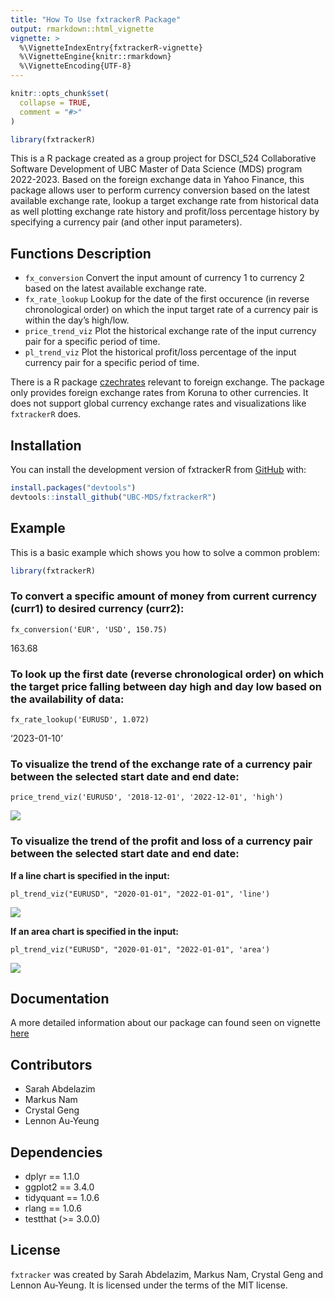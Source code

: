 ```yaml
---
title: "How To Use fxtrackerR Package"
output: rmarkdown::html_vignette
vignette: >
  %\VignetteIndexEntry{fxtrackerR-vignette}
  %\VignetteEngine{knitr::rmarkdown}
  %\VignetteEncoding{UTF-8}
---
```


```r
knitr::opts_chunk$set(
  collapse = TRUE,
  comment = "#>"
)
```

```r
library(fxtrackerR)
```

This is a R package created as a group project for DSCI_524 Collaborative Software Development of UBC Master of Data Science (MDS) program 2022-2023. Based on the foreign exchange data in Yahoo Finance, this package allows user to perform currency conversion based on the latest available exchange rate, lookup a target exchange rate from historical data as well plotting exchange rate history and profit/loss percentage history by specifying a currency pair (and other input parameters).

## Functions Description

-   `fx_conversion` Convert the input amount of currency 1 to currency 2 based on the latest available exchange rate.
-   `fx_rate_lookup` Lookup for the date of the first occurence (in reverse chronological order) on which the input target rate of a currency pair is within the day's high/low.
-   `price_trend_viz` Plot the historical exchange rate of the input currency pair for a specific period of time.
-   `pl_trend_viz` Plot the historical profit/loss percentage of the input currency pair for a specific period of time.

There is a R package [czechrates](https://cran.r-project.org/web/packages/czechrates/index.html) relevant to foreign exchange. The package only provides foreign exchange rates from Koruna to other currencies. It does not support global currency exchange rates and visualizations like `fxtrackerR` does.

## Installation

You can install the development version of fxtrackerR from [GitHub](https://github.com/) with:

``` r
install.packages("devtools")
devtools::install_github("UBC-MDS/fxtrackerR")
```

## Example

This is a basic example which shows you how to solve a common problem:

```r
library(fxtrackerR)
```

### To convert a specific amount of money from current currency (curr1) to desired currency (curr2):

    fx_conversion('EUR', 'USD', 150.75)

163.68

### To look up the first date (reverse chronological order) on which the target price falling between day high and day low based on the availability of data:

    fx_rate_lookup('EURUSD', 1.072)

'2023-01-10'

### To visualize the trend of the exchange rate of a currency pair between the selected start date and end date:

    price_trend_viz('EURUSD', '2018-12-01', '2022-12-01', 'high')

![](../man/figures/price_trend_viz.png)

### To visualize the trend of the profit and loss of a currency pair between the selected start date and end date:

**If a line chart is specified in the input:**

    pl_trend_viz("EURUSD", "2020-01-01", "2022-01-01", 'line')  

![](../man/figures/pl_trend_viz_line.png)

**If an area chart is specified in the input:**

    pl_trend_viz("EURUSD", "2020-01-01", "2022-01-01", 'area')

![](../man/figures/pl_trend_viz_area.png)

## Documentation

A more detailed information about our package can found seen on vignette [here]()

## Contributors

-   Sarah Abdelazim
-   Markus Nam
-   Crystal Geng
-   Lennon Au-Yeung

## Dependencies

-   dplyr == 1.1.0
-   ggplot2 == 3.4.0
-   tidyquant == 1.0.6
-   rlang == 1.0.6
-   testthat (\>= 3.0.0)

## License

`fxtracker` was created by Sarah Abdelazim, Markus Nam, Crystal Geng and Lennon Au-Yeung. It is licensed under the terms of the MIT license. <!-- #endregion -->
